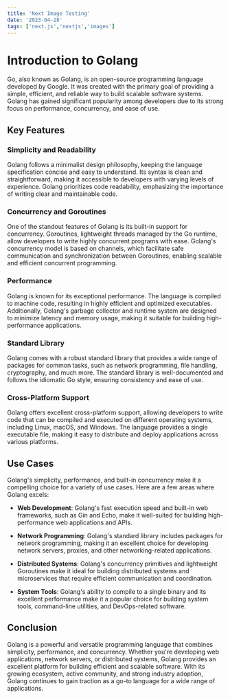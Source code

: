 ```yaml
---
title: 'Next Image Testing'
date: '2023-04-28'
tags: ['next.js','nextjs','images']
---
```



# Introduction to Golang

Go, also known as Golang, is an open-source programming language developed by Google. It was created with the primary goal of providing a simple, efficient, and reliable way to build scalable software systems. Golang has gained significant popularity among developers due to its strong focus on performance, concurrency, and ease of use.

<CustomImage src="https://raw.githubusercontent.com/dnlmlszl/fake-posts/main/images/NextLevel1.png" lt="ChatGPT provides the benefits of Static-Site Generation" />
<CustomImage src="https://raw.githubusercontent.com/gitdagray/test-blogposts/main/images/ssg-benefits.PNG" alt="ChatGPT provides the benefits of Static-Site Generation" />


## Key Features

### Simplicity and Readability

Golang follows a minimalist design philosophy, keeping the language specification concise and easy to understand. Its syntax is clean and straightforward, making it accessible to developers with varying levels of experience. Golang prioritizes code readability, emphasizing the importance of writing clear and maintainable code.

### Concurrency and Goroutines

One of the standout features of Golang is its built-in support for concurrency. Goroutines, lightweight threads managed by the Go runtime, allow developers to write highly concurrent programs with ease. Golang's concurrency model is based on channels, which facilitate safe communication and synchronization between Goroutines, enabling scalable and efficient concurrent programming.

### Performance

Golang is known for its exceptional performance. The language is compiled to machine code, resulting in highly efficient and optimized executables. Additionally, Golang's garbage collector and runtime system are designed to minimize latency and memory usage, making it suitable for building high-performance applications.

### Standard Library

Golang comes with a robust standard library that provides a wide range of packages for common tasks, such as network programming, file handling, cryptography, and much more. The standard library is well-documented and follows the idiomatic Go style, ensuring consistency and ease of use.

### Cross-Platform Support

Golang offers excellent cross-platform support, allowing developers to write code that can be compiled and executed on different operating systems, including Linux, macOS, and Windows. The language provides a single executable file, making it easy to distribute and deploy applications across various platforms.

## Use Cases

Golang's simplicity, performance, and built-in concurrency make it a compelling choice for a variety of use cases. Here are a few areas where Golang excels:

- **Web Development**: Golang's fast execution speed and built-in web frameworks, such as Gin and Echo, make it well-suited for building high-performance web applications and APIs.

- **Network Programming**: Golang's standard library includes packages for network programming, making it an excellent choice for developing network servers, proxies, and other networking-related applications.

- **Distributed Systems**: Golang's concurrency primitives and lightweight Goroutines make it ideal for building distributed systems and microservices that require efficient communication and coordination.

- **System Tools**: Golang's ability to compile to a single binary and its excellent performance make it a popular choice for building system tools, command-line utilities, and DevOps-related software.

## Conclusion

Golang is a powerful and versatile programming language that combines simplicity, performance, and concurrency. Whether you're developing web applications, network servers, or distributed systems, Golang provides an excellent platform for building efficient and scalable software. With its growing ecosystem, active community, and strong industry adoption, Golang continues to gain traction as a go-to language for a wide range of applications.

